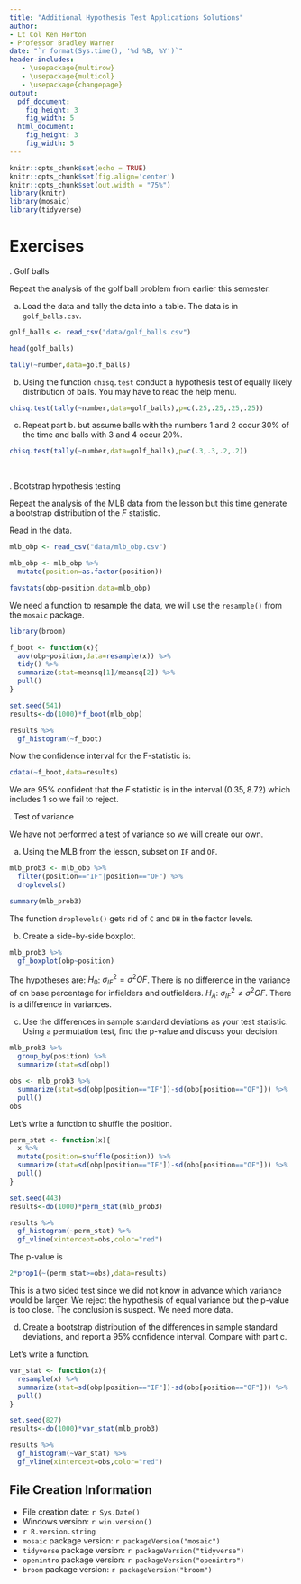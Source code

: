 ```yaml
---
title: "Additional Hypothesis Test Applications Solutions"
author:
- Lt Col Ken Horton
- Professor Bradley Warner
date: "`r format(Sys.time(), '%d %B, %Y')`"
header-includes:
   - \usepackage{multirow}
   - \usepackage{multicol}
   - \usepackage{changepage}
output: 
  pdf_document:
    fig_height: 3
    fig_width: 5
  html_document:
    fig_height: 3
    fig_width: 5
---
```



```r
knitr::opts_chunk$set(echo = TRUE)
knitr::opts_chunk$set(fig.align='center')
knitr::opts_chunk$set(out.width = "75%")
library(knitr)
library(mosaic)
library(tidyverse)
```

\newcommand{\E}{\mbox{E}}
\newcommand{\Var}{\mbox{Var}}
\newcommand{\Cov}{\mbox{Cov}}
\newcommand{\Prob}{\mbox{P}}
\newcommand*\diff{\mathop{}\!\mathrm{d}}

# Exercises

\indent 1. Golf balls 

Repeat the analysis of the golf ball problem from earlier this semester.


a. Load the data and tally the data into a table. The data is in `golf_balls.csv`.  

```r
golf_balls <- read_csv("data/golf_balls.csv")
```

```r
head(golf_balls)
```


```r
tally(~number,data=golf_balls)
```


b. Using the function `chisq.test` conduct a hypothesis test of equally likely distribution of balls. You may have to read the help menu. 


```r
chisq.test(tally(~number,data=golf_balls),p=c(.25,.25,.25,.25))
```


c. Repeat part b. but assume balls with the numbers 1 and 2 occur 30\% of the time and balls with 3 and 4 occur 20\%. 

```r
chisq.test(tally(~number,data=golf_balls),p=c(.3,.3,.2,.2))
```


&nbsp;


\indent 2. Bootstrap hypothesis testing  

Repeat the analysis of the MLB data from the lesson but this time generate a bootstrap distribution of the $F$ statistic.

Read in the data.

```r
mlb_obp <- read_csv("data/mlb_obp.csv")
```

```r
mlb_obp <- mlb_obp %>%
  mutate(position=as.factor(position))
```

```r
favstats(obp~position,data=mlb_obp)
```

We need a function to resample the data, we will use the `resample()` from the `mosaic` package.


```r
library(broom)
```

```r
f_boot <- function(x){
  aov(obp~position,data=resample(x)) %>%
  tidy() %>%
  summarize(stat=meansq[1]/meansq[2]) %>%
  pull()
}
```


```r
set.seed(541)
results<-do(1000)*f_boot(mlb_obp)
```


```r
results %>%
  gf_histogram(~f_boot)
```
Now the confidence interval for the F-statistic is:

```r
cdata(~f_boot,data=results)
```

We are 95\% confident that the $F$ statistic is in the interval $(0.35,8.72)$ which includes 1 so we fail to reject.


\indent 3. Test of variance

We have not performed a test of variance so we will create our own.


a. Using the MLB from the lesson, subset on `IF` and `OF`.  

```r
mlb_prob3 <- mlb_obp %>%
  filter(position=="IF"|position=="OF") %>%
  droplevels()
```

```r
summary(mlb_prob3)
```
The function `droplevels()` gets rid of `C` and `DH` in the factor levels.

b. Create a side-by-side boxplot.

```r
mlb_prob3 %>%
  gf_boxplot(obp~position)
```
The hypotheses are:
$H_0$: $\sigma^2_{IF}=\sigma^2{OF}$. There is no difference in the variance of on base percentage for infielders and outfielders.
$H_A$: $\sigma^2_{IF}\neq \sigma^2{OF}$. There is a difference in variances.
 
c. Use the differences in sample standard deviations as your test statistic. Using a permutation test, find the p-value and discuss your decision.  

```r
mlb_prob3 %>%
  group_by(position) %>%
  summarize(stat=sd(obp))
```


```r
obs <- mlb_prob3 %>%
  summarize(stat=sd(obp[position=="IF"])-sd(obp[position=="OF"])) %>%
  pull()
obs
```
Let's write a function to shuffle the position.

```r
perm_stat <- function(x){
  x %>% 
  mutate(position=shuffle(position)) %>%
  summarize(stat=sd(obp[position=="IF"])-sd(obp[position=="OF"])) %>%
  pull()
}
```

```r
set.seed(443)
results<-do(1000)*perm_stat(mlb_prob3)
```

```r
results %>% 
  gf_histogram(~perm_stat) %>%
  gf_vline(xintercept=obs,color="red")
```

The p-value is

```r
2*prop1(~(perm_stat>=obs),data=results)
```
This is a two sided test since we did not know in advance which variance would be larger. We reject the hypothesis of equal variance but the p-value is too close. The conclusion is suspect. We need more data.

d. Create a bootstrap distribution of the differences in sample standard deviations, and report a 95\% confidence interval. Compare with part c.  

Let's write a function.

```r
var_stat <- function(x){
  resample(x) %>%
  summarize(stat=sd(obp[position=="IF"])-sd(obp[position=="OF"])) %>%
  pull()
}
```

```r
set.seed(827)
results<-do(1000)*var_stat(mlb_prob3)
```

```r
results %>% 
  gf_histogram(~var_stat) %>%
  gf_vline(xintercept=obs,color="red")
```

## File Creation Information 

  * File creation date: `r Sys.Date()`
  * Windows version: `r win.version()`
  * `r R.version.string`
  * `mosaic` package version: `r packageVersion("mosaic")`
  * `tidyverse` package version: `r packageVersion("tidyverse")`
  * `openintro` package version: `r packageVersion("openintro")`
  * `broom` package version: `r packageVersion("broom")`
 




